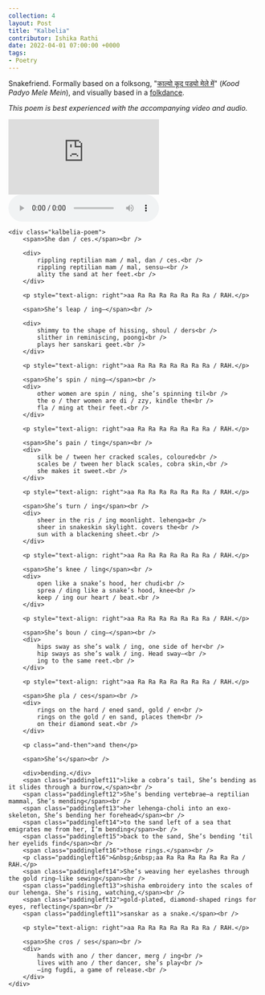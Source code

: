 ```yaml
---
collection: 4
layout: Post
title: "Kalbelia"
contributor: Ishika Rathi
date: 2022-04-01 07:00:00 +0000
tags: 
- Poetry
---
```

<p>
    Snakefriend. Formally based on a folksong, 
    "<a href="https://www.youtube.com/watch?v=ABTiXsmc1HI" target="_blank" rel="noopener">काल्यो कूद पड्यो मेले में</a>" 
    (<em>Kood Padyo Mele Mein</em>), 
    and visually based in a <a href="https://www.youtube.com/watch?v=RGGmW5CQmdw&t=429s" target="_blank" rel="noopener">folkdance</a>. 
</p>

<p id="note">
    <em>This poem is best experienced with the accompanying video and audio.</em> 
</p>

<div class="kalbelia">
    <div class="center kalbelia-media">
        <iframe src="https://www.youtube.com/embed/RGGmW5CQmdw?start=429&autoplay=1&mute=1" 
            title="YouTube video player" frameborder="0" 
            allow="accelerometer; autoplay; clipboard-write; encrypted-media; gyroscope; picture-in-picture" 
            allowfullscreen>
        </iframe>
        <br />
        <audio id="folksong" controls loop>
            <source src="{{ site.baseurl }}/assets/kalbelia.mp3" type="audio/mpeg" />
            Your browser does not support this audio element.
        </audio>
    </div>

    <div class="kalbelia-poem">
        <span>She dan / ces.</span><br />

        <div>
            rippling reptilian mam / mal, dan / ces.<br />
            rippling reptilian mam / mal, sensu—<br />
            ality the sand at her feet.<br />
        </div>
    
        <p style="text-align: right">aa Ra Ra Ra Ra Ra Ra Ra / RAH.</p>
    
        <span>She’s leap / ing—</span><br />
    
        <div>
            shimmy to the shape of hissing, shoul / ders<br />
            slither in reminiscing, poongi<br />
            plays her sanskari geet.<br />
        </div>
    
        <p style="text-align: right">aa Ra Ra Ra Ra Ra Ra Ra / RAH.</p>
    
        <span>She’s spin / ning—</span><br />
        <div>
            other women are spin / ning, she’s spinning til<br />
            the o / ther women are di / zzy, kindle the<br />
            fla / ming at their feet.<br />
        </div>
    
        <p style="text-align: right">aa Ra Ra Ra Ra Ra Ra Ra / RAH.</p>
    
        <span>She’s pain / ting</span><br />
        <div>
            silk be / tween her cracked scales, coloured<br />
            scales be / tween her black scales, cobra skin,<br />
            she makes it sweet.<br />
        </div>
    
        <p style="text-align: right">aa Ra Ra Ra Ra Ra Ra Ra / RAH.</p>
    
        <span>She’s turn / ing</span><br />
        <div>
            sheer in the ris / ing moonlight. lehenga<br />
            sheer in snakeskin skylight. covers the<br />
            sun with a blackening sheet.<br />
        </div>
    
        <p style="text-align: right">aa Ra Ra Ra Ra Ra Ra Ra / RAH.</p>
    
        <span>She’s knee / ling</span><br />
        <div>
            open like a snake’s hood, her chudi<br />
            sprea / ding like a snake’s hood, knee<br />
            keep / ing our heart / beat.<br />
        </div>
    
        <p style="text-align: right">aa Ra Ra Ra Ra Ra Ra Ra / RAH.</p>
    
        <span>She’s boun / cing—</span><br />
        <div>
            hips sway as she’s walk / ing, one side of her<br />
            hip sways as she’s walk / ing. Head sway—<br />
            ing to the same reet.<br />
        </div>
    
        <p style="text-align: right">aa Ra Ra Ra Ra Ra Ra Ra / RAH.</p>
    
        <span>She pla / ces</span><br />
        <div>
            rings on the hard / ened sand, gold / en<br />
            rings on the gold / en sand, places them<br />
            on their diamond seat.<br />
        </div>
    
        <p class="and-then">and then</p>
    
        <span>She’s</span><br />
    
        <div>bending.</div>
        <span class="paddingleft11">like a cobra’s tail, She’s bending as it slides through a burrow,</span><br />
        <span class="paddingleft12">She’s bending vertebrae—a reptilian mammal, She’s mending</span><br />
        <span class="paddingleft13">her lehenga-choli into an exo-skeleton, She’s bending her forehead</span><br />
        <span class="paddingleft14">to the sand left of a sea that emigrates me from her, I’m bending</span><br />
        <span class="paddingleft15">back to the sand, She’s bending ‘til her eyelids find</span><br />
        <span class="paddingleft16">those rings.</span><br />
        <p class="paddingleft16">&nbsp;&nbsp;aa Ra Ra Ra Ra Ra Ra Ra / RAH.</p>
        <span class="paddingleft14">She’s weaving her eyelashes through the gold ring—like sewing</span><br />
        <span class="paddingleft13">shisha embroidery into the scales of our lehenga. She’s rising, watching,</span><br />
        <span class="paddingleft12">gold-plated, diamond-shaped rings for eyes, reflecting</span><br />
        <span class="paddingleft11">sanskar as a snake.</span><br />
    
        <p style="text-align: right">aa Ra Ra Ra Ra Ra Ra Ra / RAH.</p>
    
        <span>She cros / ses</span><br />
        <div>
            hands with ano / ther dancer, merg / ing<br />
            lives with ano / ther dancer, she’s play<br />
            —ing fugdi, a game of release.<br />
        </div>
    </div>
</div>